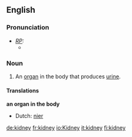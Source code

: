 ==English==
===Pronunciation===
* ''[[RP]]:''
** {{IPA|/ˈkɪdni/}}

===Noun===
{{wikipedia}}
{{en-noun-reg}}
# An [[organ]] in the body that produces [[urine]].

====Translations====
'''an organ in the body'''
{{top}}
* Dutch: [[nier]]
{{mid}}
{{bottom}}


[[de:kidney]]
[[fr:kidney]]
[[io:Kidney]]
[[it:kidney]]
[[fi:kidney]]